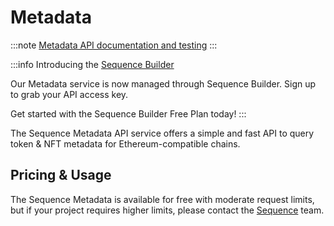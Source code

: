 # Metadata

:::note
[Metadata API documentation and testing](https://0xsequence.redoc.ly/tag/metadata)
:::

:::info
Introducing the [Sequence Builder](HTTPS://SEQUENCE.BUILD)

Our Metadata service is now managed through Sequence Builder. Sign up to grab your
API access key.

Get started with the Sequence Builder Free Plan today!
:::

The Sequence Metadata API service offers a simple and fast API to query token & NFT metadata for Ethereum-compatible chains.

## Pricing & Usage

The Sequence Metadata is available for free with moderate request limits, but if your project requires higher limits, please contact the [Sequence](https://sequence.xyz) team.
